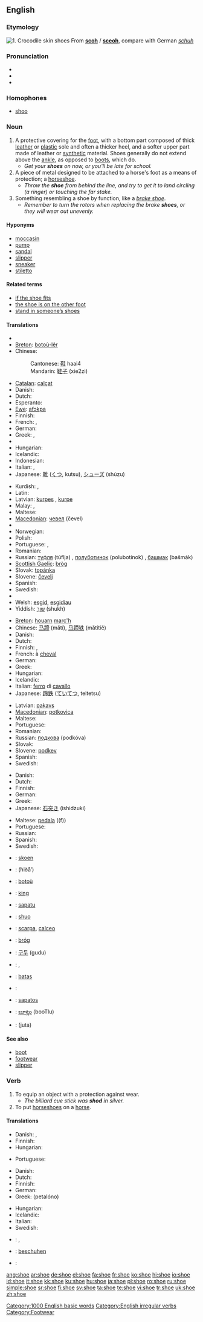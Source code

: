 {{wikipedia}}
==English==

===Etymology===
[[Image:Bristol.zoo.crocshoes.arp.jpg|thumb|1. Crocodile skin shoes]]
From {{OE.}} '''[[scoh]]''' / '''[[sceoh]]''', compare with German ''[[schuh]]''

===Pronunciation===
* {{IPA|/ʃuː/}}
* {{audio|en-us-shoe.ogg|Audio (US)}}
* {{rhymes|uː}}

===Homophones===
*[[shoo]]

===Noun===
{{en-noun}}

# A protective covering for the [[foot]], with a bottom part composed of thick [[leather]] or [[plastic]] sole and often a thicker heel, and a softer upper part made of leather or [[synthetic]] material.  Shoes generally do not extend above the [[ankle]], as opposed to [[boot|boots]], which do.
#* ''Get your '''shoes''' on now, or you'll be late for school.''
# A piece of metal designed to be attached to a horse's foot as a means of protection; a [[horseshoe]].
#* ''Throw the '''shoe''' from behind the line, and try to get it to land circling (a ringer) or touching the far stake.''
# Something resembling a shoe by function, like a ''[[brake shoe]]''.
#* ''Remember to turn the rotors when replacing the brake '''shoes''', or they will wear out unevenly.''

====Hyponyms====
*[[moccasin]]
*[[pump]]
*[[sandal]]
*[[slipper]]
*[[sneaker]]
*[[stiletto]]

====Related terms====
*[[if the shoe fits]]
*[[the shoe is on the other foot]]
*[[stand in someone’s shoes]]

====Translations====
{{trans-top|protective covering for the foot}}
* {{trreq|Albanian}}
* [[Breton]]: [[botoù-lêr]] {{p}}
* Chinese:
*: Cantonese: [[鞋]] haai4
*: Mandarin: [[鞋子]] (xie2zi)
* [[Catalan]]: [[calçat]] {{m}}
* Danish: {{t+|da|sko}}
* Dutch: {{t+|nl|schoen|m}}
* Esperanto: {{t+|eo|ŝuo|xs=Esperanto}}
* [[Ewe]]: [[afɔkpa]]
* Finnish: {{t+|fi|kenkä}}
* French: {{t+|fr|chaussure|f}}, {{t-|fr|soulier|m}}
* German: {{t+|de|Schuh|m}}
* Greek: {{t+|el|παπούτσι|n|tr=papoútsi|sc=Grek}}, {{t-|el|υπόδημα|n|tr=ypódīma|sc=Grek}}
* {{trreq|Hebrew}}
* Hungarian: {{t+|hu|cipő}}
* Icelandic: {{t+|is|skór|m}}
* Indonesian: {{t+|id|sepatu|xs=Indonesian}}
* Italian: {{t+|it|scarpa|f}}, {{t+|it|calzatura|f}}
* Japanese: [[靴]] ([[くつ]], kutsu), [[シューズ]] (shūzu)
{{trans-mid}}
* Kurdish: {{KUchar|[[پێڵاو]]}}, {{t|ku|pêlav|f}}
* Latin: {{t-|la|calceus|m}}
* Latvian: [[kurpes]] {{f|p}}, [[kurpe]] {{s}}
* Malay: {{t+|ms|kasut|xs=Malay}}, {{t-|ms|sepatu|xs=Malay}}
* Maltese: {{t-|mt|żarbuna|f|xs=Maltese}}
* [[Macedonian]]: [[чевел]] (čevel) {{m}}
* {{trreq|Mongolian}}
* Norwegian: {{t+|no|sko}}
* Polish: {{t+|pl|but|m}}
* Portuguese: {{t+|pt|calçado|m}}, {{t+|pt|sapato|m}}
* Romanian: {{t-|ro|pantof|m}}
* Russian: [[туфля]] (túflja) {{f}}, [[полуботинок]] (polubotínok) {{m}}, [[башмак]] (bašmák) {{m}}
* [[Scottish Gaelic]]: [[bròg]] {{f}}
* Slovak: [[topánka]] {{f}}
* Slovene: [[čevelj]] {{m}}
* Spanish: {{t+|es|zapato|m}}
* Swedish: {{t+|sv|sko|c}}
* {{trreq|Turkish}}
* Welsh: [[esgid]], [[esgidiau]] {{p}}
* Yiddish: [[שוך]] (shukh) {{m}}
{{trans-bottom}}

{{trans-top|piece of metal designed to be attached to a horse’s foot}}
* [[Breton]]: [[houarn]] [[marc'h]] {{m}}
* Chinese: [[马蹄]] (mǎtí), [[马蹄铁]] (mǎtítiě)
* Danish: {{t+|da|sko}}
* Dutch: {{t|nl|hoefijzer|n}}
* Finnish: {{t+|fi|kenkä}}, {{t-|fi|hevosenkenkä}}
* French: {{t+|fr|fer|m}} à [[cheval]]
* German: {{t-|de|Hufeisen|n}}
* Greek: {{t-|el|πέταλο|n|tr=pétalo|sc=Grek}}
* Hungarian: {{t-|hu|patkó}}
* Icelandic: {{t+|is|skeifa|f}}
* Italian: [[ferro]] di [[cavallo]] {{m}}
* Japanese: [[蹄鉄]] ([[ていてつ]], teitetsu)
{{trans-mid}}
* Latvian: [[pakavs]] {{m}}
* [[Macedonian]]: [[potkovica]] {{f}}
* Maltese: {{t-|mt|ngħalla|f|xs=Maltese}}
* Portuguese: {{t-|pt|ferradura}}
* Romanian: {{t-|ro|potcoavă|f}}
* Russian: [[подкова]] (podkóva) {{f}}
* Slovak: {{t-|sk|podkova|f}}
* Slovene: [[podkev]] {{f}}
* Spanish: {{t-|es|herradura|f}}
* Swedish: {{t+|sv|sko|c}}
{{trans-bottom}}

{{trans-top|something resembling a shoe (e.g. brake shoe)}}
* Danish: {{t+|da|sko}}
* Dutch: {{t+|nl|schoen|m}}
* Finnish: {{t+|fi|kenkä}}
* German: {{t+|de|Schuh|m}}
* Greek: {{t-|el|πέδιλο|n|tr=péðilo|sc=Grek}}
* Japanese: [[石突き]] (ishidzuki)
{{trans-mid}}
* Maltese: [[pedala]] ((f))
* Portuguese: {{t-|pt|sapata|f}}
* Russian: {{t+|ru|башмак|m|tr=bašmák|sc=Cyrl}}
* Spanish: {{t+|es|zapata|f}}
* Swedish: {{t+|sv|sko|c}}
{{trans-bottom}}

{{checktrans}}
{{trans-top|translations to be checked}}
*{{ttbc|Afrikaans}}: [[skoen]]
*{{ttbc|Arabic}}: {{Arab|[[حذاء]]}} (ħiðā’) {{m}}
*{{ttbc|Breton}}: [[botoù]] {{p}}
*{{ttbc|Estonian}}: [[king#Estonian|king]]
*{{ttbc|Guaraní}}: [[sapatu]]
*{{ttbc|Ido}}: [[shuo]]
*{{ttbc|Interlingua}}: [[scarpa]], [[calceo]]
{{trans-mid}}
*{{ttbc|Irish}}: [[bróg]] {{f}}
*{{ttbc|Korean}}: [[구두]] (gudu)
*{{ttbc|Kurdish}}: {{t+|ku|sol|f}}, {{t|ku|şekal|f}}
*{{ttbc|Lithuanian}}: [[batas]]
*{{ttbc|Polish}}: {{t+|pl|but|m}}
*{{ttbc|Tagalog}}: [[sapatos]]
*{{ttbc|Telugu}}: [[బూట్లు]] (booTlu)
*{{ttbc|Urdu}}: {{URchar|[[جوتا]]}} (juta)
{{trans-bottom}}

====See also====
*[[boot]]
*[[footwear]]
*[[slipper]]

===Verb===
{{en-verb|shoes|shoeing|shod}}

# To equip an object with a protection against wear.
#* ''The billiard cue stick was '''shod''' in silver.''
# To put [[horseshoe]]s on a [[horse]].

====Translations====
{{trans-top|to equip with protection}}
* Danish: {{t+|da|sko}}, {{t-|da|beslå}}
* Finnish: {{t+|fi|kengittää}}
* Hungarian: {{t|hu|megvasal}}
{{trans-mid}}
* Portuguese: {{t-|pt|calçar}}
{{trans-bottom}}

{{trans-top|to put horseshoes on a horse}}
* Danish: {{t+|da|sko}}
* Dutch: {{t-|nl|beslaan}}
* Finnish: {{t+|fi|kengittää}}
* German: {{t-|de|beschlagen}}
* Greek: {{t+|el|πεταλώνω|sc=Grek}} (petalóno)
{{trans-mid}}
* Hungarian: {{t-|hu|patkol}}
* Icelandic: {{t-|is|járna}}
* Italian: {{t-|it|ferrare}}
* Swedish: {{t+|sv|sko}}
{{trans-bottom}}

{{checktrans-top}}
*{{ttbc|Dutch}}: {{t|nl|schoenen}} {{t|nl|aantrekken}}, {{t|nl|schoeien}}
*{{ttbc|German}}: [[beschuhen]]
{{checktrans-mid}}
*{{ttbc|Swedish}}: {{t+|sv|sko}}
{{checktrans-bottom}}

[[Category:1000 English basic words]]
[[Category:English irregular verbs]]
[[Category:Footwear]]

[[ang:shoe]]
[[ar:shoe]]
[[de:shoe]]
[[el:shoe]]
[[fa:shoe]]
[[fr:shoe]]
[[ko:shoe]]
[[hi:shoe]]
[[io:shoe]]
[[id:shoe]]
[[it:shoe]]
[[kk:shoe]]
[[ku:shoe]]
[[hu:shoe]]
[[ja:shoe]]
[[pl:shoe]]
[[ro:shoe]]
[[ru:shoe]]
[[simple:shoe]]
[[sr:shoe]]
[[fi:shoe]]
[[sv:shoe]]
[[ta:shoe]]
[[te:shoe]]
[[vi:shoe]]
[[tr:shoe]]
[[uk:shoe]]
[[zh:shoe]]